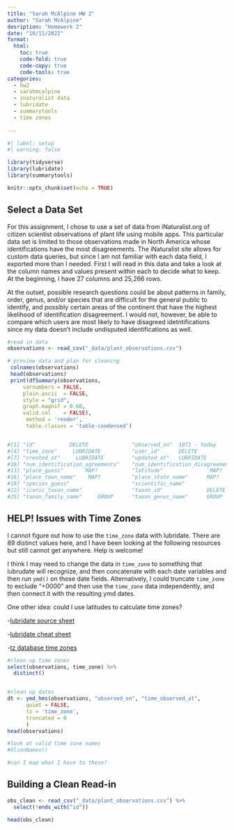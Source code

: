 ```yaml
---
title: "Sarah McAlpine HW 2"
author: "Sarah McAlpine"
desription: "Homework 2"
date: "10/11/2022"
format:
  html:
    toc: true
    code-fold: true
    code-copy: true
    code-tools: true
categories:
  - hw2
  - sarahmcalpine
  - inaturalist data
  - lubridate
  - summarytools
  - time zones
  
---
```


```r
#| label: setup
#| warning: false

library(tidyverse)
library(lubridate)
library(summarytools)

knitr::opts_chunk$set(echo = TRUE)
```

## Select a Data Set

For this assignment, I chose to use a set of data from iNaturalist.org of citizen scientist observations of plant life using mobile apps. This particular data set is limited to those observations made in North America whose identifications have the most disagreements. The iNaturalist site allows for custom data queries, but since I am not familiar with each data field, I exported more than I needed. First I will read in this data and take a look at the column names and values present within each to decide what to keep. At the beginning, I have 27 columns and 25,266 rows.

At the outset, possible research questions could be about patterns in family, order, genus, and/or species that are difficult for the general public to identify, and possibly certain areas of the continent that have the highest likelihood of identification disagreement. I would not, however, be able to compare which users are most likely to have disagreed idetntifications since my data doesn't include undisputed identifications as well.
 

```r
#read in data
observations <- read_csv("_data/plant_observations.csv")

# preview data and plan for cleaning
 colnames(observations)
 head(observations)
 print(dfSummary(observations,
     varnumbers = FALSE,
     plain.ascii  = FALSE, 
     style = "grid",
     graph.magnif = 0.60, 
     valid.col    = FALSE),
      method = 'render',
      table.classes = 'table-condensed')


#[1] "id"           DELETE              "observed_on"  1973 - today        "time_observed_at"       LUBRIDATE     
#[4] "time_zone"     LUBRIDATE          "user_id"      DELETE              "user_login"             15.3k    
#[7] "created_at"     LUBRIDATE         "updated_at"   LUBRIDATE           "quality_grade"          3 categories
#10] "num_identification_agreements"    "num_identification_disagreements" "captive_cultivated"     T/F      
#13] "place_guess"       MAP?           "latitude"               MAP?      "longitude"              MAP? 
#16] "place_town_name"    MAP?          "place_state_name"      MAP?       "place_country_name"     MAP?     
#19] "species_guess"                    "scientific_name"                  "common_name"                     
#22] "iconic_taxon_name"                "taxon_id"              DELETE     "taxon_order_name"       GROUP    
#25] "taxon_family_name"     GROUP      "taxon_genus_name"      GROUP      "taxon_species_name"  


```

## HELP! Issues with Time Zones
I cannot figure out how to use the `time_zone` data with lubridate. There are 89 distinct values here, and I have been looking at the following resources but still cannot get anywhere. Help is welcome!

I think I may need to change the data in `time_zone` to something that lubrudate will recognize, and then concatenate with each date variables and then run `ymd()` on those date fields. Alternatively, I could truncate `time_zone` to exclude "+0000" and then use the `time_zone` data independently, and then connect it with the resulting ymd dates.

One other idea: could I use latitudes to calculate time zones?

-[lubridate source sheet](https://lubridate.tidyverse.org/articles/lubridate.html) 

-[lubridate cheat sheet](https://rawgit.com/rstudio/cheatsheets/main/lubridate.pdf) 

-[tz database time zones](https://en.wikipedia.org/wiki/List_of_tz_database_time_zones)

```r
#clean up time zones
select(observations, time_zone) %>%
  distinct()


#clean up dates
dt <- ymd_hms(observations, "observed_on", "time_observed_at",
      quiet = FALSE,
      tz = 'time_zone',
      truncated = 0
      )
head(observations)

#look at valid time zone names
#OlsonNames()

#can I map what I have to these?


```
## Building a Clean Read-in

```r
obs_clean <- read_csv("_data/plant_observations.csv") %>%
  select(!ends_with("id"))

head(obs_clean)
```


